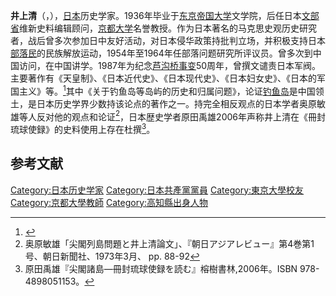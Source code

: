 '''井上清'''（{{jpn|j=井上 清|rm=Inoue Kiyoshi|kn=いのうえ きよし}}，{{bd|1913年|12月9日|2001年|11月23日|Inoue Kiyoshi}}），[[日本|日本]]历史学家。1936年毕业于[[东京|东京]][[帝国大学|帝国大学]]文学院，后任日本[[文部省|文部省]]维新史料编辑顾问，[[京都大学|京都大学]]名誉教授。作为日本著名的马克思史观历史研究者，战后曾多次参加日中友好活动，对日本侵华政策持批判立场，并积极支持日本[[部落民|部落民]]的民族解放运动，1954年至1964年任部落问题研究所评议员。曾多次到中国访问，在中国讲学。1987年为纪念[[芦沟桥事变|芦沟桥事变]]50周年，曾撰文谴责日本军阀。主要著作有《天皇制》、《日本近代史》、《日本现代史》、《日本妇女史》、《日本的军国主义》等。<ref>{{Cite web |url=http://news.xinhuanet.com/ziliao/2003-09/12/content_1076909.htm |title=日本已故历史学家、社会活动家井上清 |accessdate=2010-09-16 |archive-date=2016-03-03 |archive-url=https://web.archive.org/web/20160303180912/http://news.xinhuanet.com/ziliao/2003-09/12/content_1076909.htm |dead-url=no }}</ref>其中《关于钓鱼岛等岛屿的历史和归属问题》，论证[[钓鱼岛|钓鱼岛]]是中国领土，是日本历史学界少数持该论点的著作之一。持完全相反观点的日本学者奥原敏雄等人反对他的观点和论证<ref>奥原敏雄「尖閣列島問題と井上清論文」、『朝日アジアレビュー』第4巻第1号、朝日新聞社、1973年3月、 pp. 88-92</ref>，日本歴史学者原田禹雄2006年声称井上清在《冊封琉球使録》的史料使用上存在杜撰<ref>原田禹雄『尖閣諸島―冊封琉球使録を読む』榕樹書林,2006年。ISBN 978-4898051153。</ref>。

==参考文献==
<div class="references-small">
<references></references>
</div>

{{normdaten}}
{{DEFAULTSORT:Inoue Kiyoshi}}
[[Category:日本历史学家|Category:日本历史学家]]
[[Category:日本共產黨黨員|Category:日本共產黨黨員]]
[[Category:東京大學校友|Category:東京大學校友]]
[[Category:京都大學教師|Category:京都大學教師]]
[[Category:高知縣出身人物|Category:高知縣出身人物]]